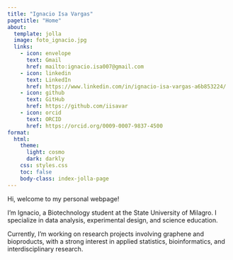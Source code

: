 ```yaml
---
title: "Ignacio Isa Vargas"
pagetitle: "Home"
about:
  template: jolla
  image: foto_ignacio.jpg
  links:
    - icon: envelope
      text: Gmail
      href: mailto:ignacio.isa007@gmail.com
    - icon: linkedin
      text: LinkedIn
      href: https://www.linkedin.com/in/ignacio-isa-vargas-a6b853224/
    - icon: github
      text: GitHub
      href: https://github.com/iisavar
    - icon: orcid
      text: ORCID
      href: https://orcid.org/0009-0007-9837-4500
format:
  html:
    theme:
      light: cosmo
      dark: darkly
    css: styles.css
    toc: false
    body-class: index-jolla-page
---
```



Hi, welcome to my personal webpage!  

I'm Ignacio, a Biotechnology student at the State University of Milagro. I specialize in data analysis, experimental design, and science education. 

Currently, I’m working on research projects involving graphene and bioproducts, with a strong interest in applied statistics, bioinformatics, and interdisciplinary research.

